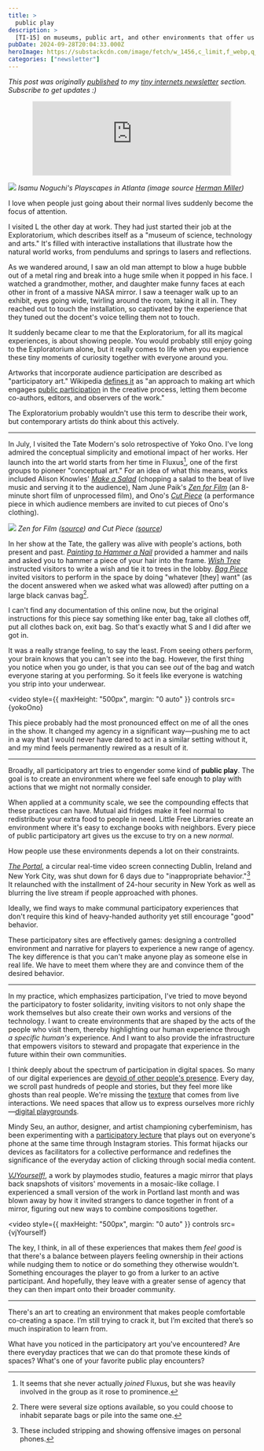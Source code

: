 ```yaml
---
title: >
  public play
description: >
  [TI-15] on museums, public art, and other environments that offer us a new normal
pubDate: 2024-09-28T20:04:33.000Z
heroImage: https://substackcdn.com/image/fetch/w_1456,c_limit,f_webp,q_auto:good,fl_progressive:steep/https%3A%2F%2Fsubstack-post-media.s3.amazonaws.com%2Fpublic%2Fimages%2Fd70295e2-9a6c-4087-83da-7ba13788f2bc_480x330.png
categories: ["newsletter"]
---
```



_This post was originally [published](https://spencerchang.substack.com/p/public-play) to my [tiny internets newsletter](https://spencerchang.substack.com/s/tiny-internets) section. Subscribe to get updates :)_

<div style="display: flex; width: 100%; justify-content: center;">
  <iframe
    class="subscribe"
    src="https://spencerchang.substack.com/embed"
    style="border:1px solid #EEE; background:white; width: 80%; "
    frameborder="0"
    scrolling="no"
  ></iframe>
</div>

![](https://substackcdn.com/image/fetch/w_1456,c_limit,f_webp,q_auto:good,fl_progressive:steep/https%3A%2F%2Fsubstack-post-media.s3.amazonaws.com%2Fpublic%2Fimages%2Fd70295e2-9a6c-4087-83da-7ba13788f2bc_480x330.png)
_Isamu Noguchi's Playscapes in Atlanta (image source [Herman Miller](https://www.hermanmiller.com/stories/why-magazine/the-story-behind-isamu-noguchis-playscapes-in-atlanta/))_

I love when people just going about their normal lives suddenly become the focus of attention.

I visited L the other day at work. They had just started their job at the Exploratorium, which describes itself as a "museum of science, technology and arts." It's filled with interactive installations that illustrate how the natural world works, from pendulums and springs to lasers and reflections.

As we wandered around, I saw an old man attempt to blow a huge bubble out of a metal ring and break into a huge smile when it popped in his face. I watched a grandmother, mother, and daughter make funny faces at each other in front of a massive NASA mirror. I saw a teenager walk up to an exhibit, eyes going wide, twirling around the room, taking it all in. They reached out to touch the installation, so captivated by the experience that they tuned out the docent's voice telling them not to touch.

It suddenly became clear to me that the Exploratorium, for all its magical experiences, is about showing people. You would probably still enjoy going to the Exploratorium alone, but it really comes to life when you experience these tiny moments of curiosity together with everyone around you.

Artworks that incorporate audience participation are described as "participatory art." Wikipedia [defines it](https://en.wikipedia.org/wiki/Participatory_art) as "an approach to making art which engages [public participation](https://en.wikipedia.org/wiki/Public_participation "Public participation") in the creative process, letting them become co-authors, editors, and observers of the work."

The Exploratorium probably wouldn't use this term to describe their work, but contemporary artists do think about this actively.

---

In July, I visited the Tate Modern's solo retrospective of Yoko Ono. I've long admired the conceptual simplicity and emotional impact of her works. Her launch into the art world starts from her time in Fluxus[^1], one of the first groups to pioneer "conceptual art." For an idea of what this means, works included Alison Knowles' [_Make a Salad_](https://en.wikipedia.org/wiki/Make_a_Salad) (chopping a salad to the beat of live music and serving it to the audience), Nam June Paik's [_Zen for Film_](https://www.moma.org/collection/works/128108https://www.moma.org/collection/works/128108) (an 8-minute short film of unprocessed film), and Ono's [_Cut Piece_](https://www.moma.org/audio/playlist/15/373) (a performance piece in which audience members are invited to cut pieces of Ono's clothing).

![](https://substackcdn.com/image/fetch/w_1456,c_limit,f_webp,q_auto:good,fl_progressive:steep/https%3A%2F%2Fsubstack-post-media.s3.amazonaws.com%2Fpublic%2Fimages%2F58fc8b5d-b94e-4369-ba22-d2c9d6f6c01a_1600x800.png)
_Zen for Film ([source](https://kanal.brussels/en/events/zen-film-1)) and Cut Piece ([source](https://www.moma.org/audio/playlist/15/373))_

In her show at the Tate, the gallery was alive with people's actions, both present and past. [_Painting to Hammer a Nail_](https://www.imaginepeace.com/archives/7487) provided a hammer and nails and asked you to hammer a piece of your hair into the frame. [_Wish Tree_](<https://en.wikipedia.org/wiki/Wish_Tree_(Yoko_Ono_art_series)>) instructed visitors to write a wish and tie it to trees in the lobby. [_Bag Piece_](https://twitter.com/yokoono/status/1820836630510342474) invited visitors to perform in the space by doing "whatever \[they\] want" (as the docent answered when we asked what was allowed) after putting on a large black canvas bag[^2].

I can't find any documentation of this online now, but the original instructions for this piece say something like enter bag, take all clothes off, put all clothes back on, exit bag. So that's exactly what S and I did after we got in.

It was a really strange feeling, to say the least. From seeing others perform, your brain knows that you can't see into the bag. However, the first thing you notice when you go under, is that you can see _out_ of the bag and watch everyone staring at you performing. So it feels like everyone is watching you strip into your underwear.

<video
  style={{ maxHeight: "500px", margin: "0 auto" }}
  controls
  src={yokoOno}
></video>

This piece probably had the most pronounced effect on me of all the ones in the show. It changed my agency in a significant way—pushing me to act in a way that I would never have dared to act in a similar setting without it, and my mind feels permanently rewired as a result of it.

---

Broadly, all participatory art tries to engender some kind of **public play**. The goal is to create an environment where we feel safe enough to play with actions that we might not normally consider.

When applied at a community scale, we see the compounding effects that these practices can have. Mutual aid fridges make it feel normal to redistribute your extra food to people in need. Little Free Libraries create an environment where it's easy to exchange books with neighbors. Every piece of public participatory art gives us the excuse to try on a new _normal_.

How people use these environments depends a lot on their constraints.

[_The Portal_](https://en.wikipedia.org/wiki/New_York%E2%80%93Dublin_Portal), a circular real-time video screen connecting Dublin, Ireland and New York City, was shut down for 6 days due to "inappropriate behavior."[^3] It relaunched with the installment of 24-hour security in New York as well as blurring the live stream if people approached with phones.

Ideally, we find ways to make communal participatory experiences that don't require this kind of heavy-handed authority yet still encourage "good" behavior.

These participatory sites are effectively games: designing a controlled environment and narrative for players to experience a new range of agency. The key difference is that you can't make anyone play as someone else in real life. We have to meet them where they are and convince them of the desired behavior.

---

In my practice, which emphasizes participation, I've tried to move beyond the participatory to foster solidarity, inviting visitors to not only shape the work themselves but also create their own works and versions of the technology. I want to create environments that are shaped by the acts of the people who visit them, thereby highlighting our human experience through _a specific human's_ experience. And I want to also provide the infrastructure that empowers visitors to steward and propagate that experience in the future within their own communities.

I think deeply about the spectrum of participation in digital spaces. So many of our digital experiences are [devoid of other people's presence](https://spencerchang.substack.com/p/ti-09-the-internet-is-one-big-video). Every day, we scroll past hundreds of people and stories, but they feel more like ghosts than real people. We're missing the [texture](https://spencerchang.substack.com/p/finding-texture) that comes from live interactions. We need spaces that allow us to express ourselves more richly—[digital playgrounds](https://spencerchang.substack.com/p/digital-playgrounds).

Mindy Seu, an author, designer, and artist championing cyberfeminism, has been experimenting with a [participatory lecture](https://www.instagram.com/p/C_CDKM5slx9/?img_index=3) that plays out on everyone's phone at the same time through Instagram stories. This format hijacks our devices as facilitators for a collective performance and redefines the significance of the everyday action of clicking through social media content.

[_VJYourself!_](https://www.playmodes.com/home/vjyourself/), a work by playmodes studio, features a magic mirror that plays back snapshots of visitors' movements in a mosaic-like collage. I experienced a small version of the work in Portland last month and was blown away by how it invited strangers to dance together in front of a mirror, figuring out new ways to combine compositions together.

<video
  style={{ maxHeight: "500px", margin: "0 auto" }}
  controls
  src={vjYourself}
></video>

The key, I think, in all of these experiences that makes them _feel_ _good_ is that there's a balance between players feeling ownership in their actions while nudging them to notice or do something they otherwise wouldn't. Something encourages the player to go from a lurker to an active participant. And hopefully, they leave with a greater sense of agency that they can then impart onto their broader community.

---

There's an art to creating an environment that makes people comfortable co-creating a space. I’m still trying to crack it, but I’m excited that there’s so much inspiration to learn from.

What have you noticed in the participatory art you've encountered? Are there everyday practices that we can do that promote these kinds of spaces? What's one of your favorite public play encounters?

[^1]: It seems that she never actually _joined_ Fluxus, but she was heavily involved in the group as it rose to prominence.
[^2]: There were several size options available, so you could choose to inhabit separate bags or pile into the same one.
[^3]: These included stripping and showing offensive images on personal phones.
